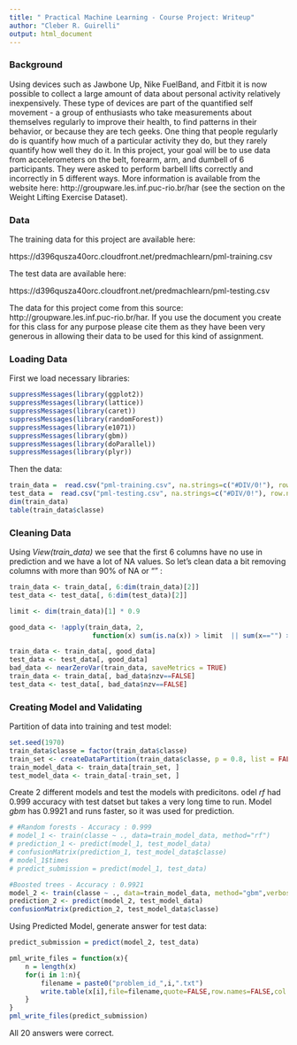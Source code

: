 ```yaml
---
title: " Practical Machine Learning - Course Project: Writeup"
author: "Cleber R. Guirelli"
output: html_document
---
```

 
### Background

Using devices such as Jawbone Up, Nike FuelBand, and Fitbit it is now possible to collect a large amount of data about personal activity relatively inexpensively. These type of devices are part of the quantified self movement - a group of enthusiasts who take measurements about themselves regularly to improve their health, to find patterns in their behavior, or because they are tech geeks. One thing that people regularly do is quantify how much of a particular activity they do, but they rarely quantify how well they do it. In this project, your goal will be to use data from accelerometers on the belt, forearm, arm, and dumbell of 6 participants. They were asked to perform barbell lifts correctly and incorrectly in 5 different ways. More information is available from the website here: http://groupware.les.inf.puc-rio.br/har (see the section on the Weight Lifting Exercise Dataset). 

### Data 


The training data for this project are available here: 

https://d396qusza40orc.cloudfront.net/predmachlearn/pml-training.csv

The test data are available here: 

https://d396qusza40orc.cloudfront.net/predmachlearn/pml-testing.csv

The data for this project come from this source: http://groupware.les.inf.puc-rio.br/har. If you use the document you create for this class for any purpose please cite them as they have been very generous in allowing their data to be used for this kind of assignment. 

### Loading Data

First we load necessary libraries:

```r
suppressMessages(library(ggplot2))
suppressMessages(library(lattice))
suppressMessages(library(caret))
suppressMessages(library(randomForest))
suppressMessages(library(e1071))
suppressMessages(library(gbm))
suppressMessages(library(doParallel))
suppressMessages(library(plyr))
```
Then the data:

```r
train_data =  read.csv("pml-training.csv", na.strings=c("#DIV/0!"), row.names = 1)
test_data =  read.csv("pml-testing.csv", na.strings=c("#DIV/0!"), row.names = 1)
dim(train_data)
table(train_data$classe)
```

### Cleaning Data

Using *View(train_data)* we see that the first 6 columns have no use in prediction and we have a lot of NA values. So let's clean data a bit removing columns with more than 90% of NA or "" :

```r
train_data <- train_data[, 6:dim(train_data)[2]]
test_data <- test_data[, 6:dim(test_data)[2]]

limit <- dim(train_data)[1] * 0.9

good_data <- !apply(train_data, 2, 
                     function(x) sum(is.na(x)) > limit  || sum(x=="") > limit)

train_data <- train_data[, good_data]
test_data <- test_data[, good_data]
bad_data <- nearZeroVar(train_data, saveMetrics = TRUE)
train_data <- train_data[, bad_data$nzv==FALSE]
test_data <- test_data[, bad_data$nzv==FALSE]

```

### Creating Model and Validating

Partition of data into training and test model:

```r
set.seed(1970)
train_data$classe = factor(train_data$classe)
train_set <- createDataPartition(train_data$classe, p = 0.8, list = FALSE)
train_model_data <- train_data[train_set, ]
test_model_data <- train_data[-train_set, ]
```

Create 2 different models and test the models with predicitons. 
odel *rf* had 0.999 accuracy with test datset but takes a very long time to run.
Model *gbm* has 0.9921 and runs faster, so it was used for prediction.

```r
# #Random forests - Accuracy : 0.999  
# model_1 <- train(classe ~ ., data=train_model_data, method="rf")
# prediction_1 <- predict(model_1, test_model_data)
# confusionMatrix(prediction_1, test_model_data$classe)
# model_1$times
# predict_submission = predict(model_1, test_data)

#Boosted trees - Accuracy : 0.9921
model_2 <- train(classe ~ ., data=train_model_data, method="gbm",verbose = FALSE)
prediction_2 <- predict(model_2, test_model_data)
confusionMatrix(prediction_2, test_model_data$classe)
```

Using Predicted Model, generate answer for test data:

```r
predict_submission = predict(model_2, test_data)

pml_write_files = function(x){
    n = length(x)
    for(i in 1:n){
        filename = paste0("problem_id_",i,".txt")
        write.table(x[i],file=filename,quote=FALSE,row.names=FALSE,col.names=FALSE)
    }
}
pml_write_files(predict_submission)
```
All 20 answers were correct.
